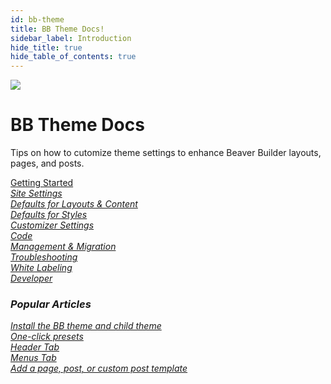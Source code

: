 ```yaml
---
id: bb-theme
title: BB Theme Docs!
sidebar_label: Introduction
hide_title: true
hide_table_of_contents: true
---
```


<img className="index-hero" src="/img/index-bb-theme--hero.jpg" />

<div className="markdown">
  <h1 className="category-index-title">BB Theme Docs</h1>
</div>

<p className="lead">Tips on how to cutomize theme settings to enhance Beaver Builder layouts, pages, and posts.</p>

<div className="row">
  <div className="col col--6">
    <a className="jump-to" href="/next/bb-theme/getting-started" aria-label="Getting Started">
     <div className="jump-to--main">
       Getting Started
     </div>
     <div className="jump-to--icon">
       <i className="fas fa-chevron-right" />
     </div>
    </a>
    <a className="jump-to" href="/next/bb-theme/site-settings" aria-label="Site Settings">
     <div className="jump-to--main">
       Site Settings
     </div>
     <div className="jump-to--icon">
       <i className="fas fa-chevron-right" />
     </div>
    </a>
    <a className="jump-to" href="/next/bb-theme/defaults-for-layouts-content" aria-label="Defaults for Layouts & Content">
     <div className="jump-to--main">
       Defaults for Layouts & Content
     </div>
     <div className="jump-to--icon">
       <i className="fas fa-chevron-right" />
     </div>
    </a>
    <a className="jump-to" href="/next/bb-theme/defaults-for-styles" aria-label="Defaults for Styles">
     <div className="jump-to--main">
       Defaults for Styles
     </div>
     <div className="jump-to--icon">
       <i className="fas fa-chevron-right" />
     </div>
    </a>
    <a className="jump-to" href="/next/bb-theme/customizer-settings" aria-label="Customizer Settings">
     <div className="jump-to--main">
       Customizer Settings
     </div>
     <div className="jump-to--icon">
       <i className="fas fa-chevron-right" />
     </div>
    </a>
  </div>
  <div className="col col--6">
    <a className="jump-to" href="/next/bb-theme/code" aria-label="Code">
     <div className="jump-to--main">
       Code
     </div>
     <div className="jump-to--icon">
       <i className="fas fa-chevron-right" />
     </div>
    </a>
    <a className="jump-to" href="/next/bb-theme/management-migration" aria-label="Management & Migration">
     <div className="jump-to--main">
       Management & Migration
     </div>
     <div className="jump-to--icon">
       <i className="fas fa-chevron-right" />
     </div>
    </a>
    <a className="jump-to" href="/next/bb-theme/troubleshooting" aria-label="Troubleshooting">
     <div className="jump-to--main">
       Troubleshooting
     </div>
     <div className="jump-to--icon">
       <i className="fas fa-chevron-right" />
     </div>
    </a>
    <a className="jump-to" href="/next/bb-theme/white-labeling" aria-label="White Labeling">
     <div className="jump-to--main">
       White Labeling
     </div>
     <div className="jump-to--icon">
       <i className="fas fa-chevron-right" />
     </div>
    </a>
    <a className="jump-to" href="/next/bb-theme/developer" aria-label="Developer">
     <div className="jump-to--main">
       Developer
     </div>
     <div className="jump-to--icon">
       <i className="fas fa-chevron-right" />
     </div>
    </a>
  </div>
</div>

<div className="row">
  <div className="col markdown">
    <h3>Popular Articles</h3>
    <a className="jump-to" href="/next/bb-theme/getting-started/install-the-bb-theme-and-child-theme" aria-label="Install the BB theme and child theme">
      <div className="jump-to--main">
        Install the BB theme and child theme
      </div>
      <div className="jump-to--icon">
        <i className="fas fa-chevron-right" />
      </div>
    </a>
    <a className="jump-to" href="/next/bb-theme/defaults-for-layouts-content/presets/preset-tips" aria-label="One-click presets">
      <div className="jump-to--main">
        One-click presets
      </div>
      <div className="jump-to--icon">
        <i className="fas fa-chevron-right" />
      </div>
    </a>
    <a className="jump-to" href="/next/bb-theme/customizer-settings/header" aria-label="Header Tab">
      <div className="jump-to--main">
        Header Tab
      </div>
      <div className="jump-to--icon">
        <i className="fas fa-chevron-right" />
      </div>
    </a>
    <a className="jump-to" href="/next/bb-theme/customizer-settings/menus" aria-label="Menus Tab">
      <div className="jump-to--main">
        Menus Tab
      </div>
      <div className="jump-to--icon">
        <i className="fas fa-chevron-right" />
      </div>
    </a>
    <a className="jump-to" href="/next/bb-theme/developer/add-a-page-post-or-custom-post-type-template" aria-label="Add a page, post, or custom post template">
      <div className="jump-to--main">
        Add a page, post, or custom post template
      </div>
      <div className="jump-to--icon">
        <i className="fas fa-chevron-right" />
      </div>
    </a>
  </div>
</div>
